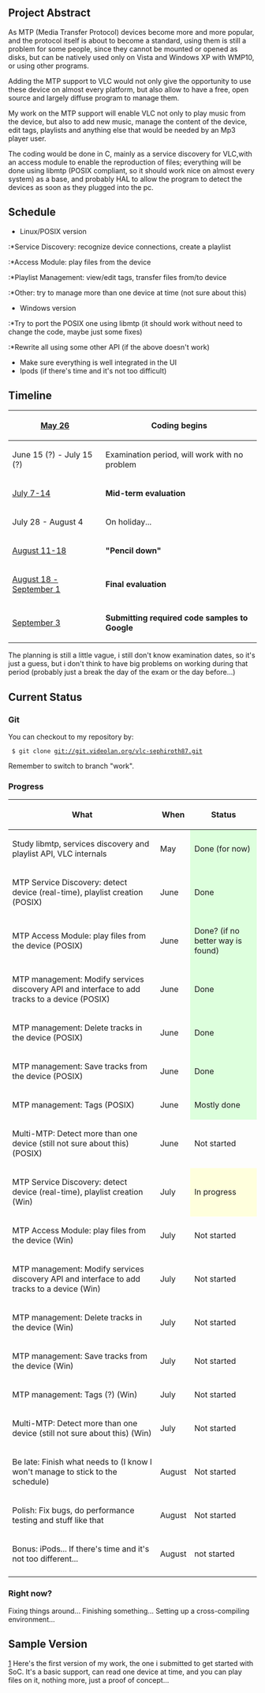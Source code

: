{{SoCProject|year=2008|student=[[User:Sephiroth87|Fabio Ritrovato]]|mentor=[[User:Dionoea|Antoine Cellerier]]}}

==Project Abstract==
As MTP (Media Transfer Protocol) devices become more and more popular, and the protocol itself is about to become a standard, using them is still a problem for some people, since they cannot be mounted or opened  as disks, but can be natively used only on Vista and Windows XP with WMP10, or using other programs.

Adding the MTP support to VLC would not only give the opportunity to use these device on almost every platform, but also allow to have a free, open source and largely diffuse program to manage them.

My work on the MTP support will enable VLC not only to play music from the device, but also to add new music, manage the content of the device, edit tags, playlists and anything else that would be needed by an Mp3 player user.

The coding would be done in C, mainly as a service discovery for VLC,with an access module to enable the reproduction of files; everything will be done using libmtp (POSIX compliant, so it should work nice on almost every system) as a base, and probably HAL to allow the program to detect the devices as soon as they plugged into the pc.

==Schedule==
*Linux/POSIX version
:*Service Discovery: recognize device connections, create a playlist
:*Access Module: play files from the device
:*Playlist Management: view/edit tags, transfer files from/to device
:*Other: try to manage more than one device at time (not sure about this)
*Windows version
:*Try to port the POSIX one using libmtp (it should work without need to change the code, maybe just some fixes)
:*Rewrite all using some other API (if the above doesn't work)
*Make sure everything is well integrated in the UI
*Ipods (if there's time and it's not too difficult)

==Timeline==
{| class="wikitable"
|-
! [http://code.google.com/opensource/gsoc/2008/faqs.html#0.1_timeline May 26]
| '''Coding begins'''
|-
! June 15 (?) - July 15 (?)
| Examination period, will work with no problem
|-
! [http://code.google.com/opensource/gsoc/2008/faqs.html#0.1_timeline July 7-14]
| '''Mid-term evaluation'''
|-
! July 28 - August 4
| On holiday...
|-
! [http://code.google.com/opensource/gsoc/2008/faqs.html#0.1_timeline August 11-18]
| '''"Pencil down"'''
|-
! [http://code.google.com/opensource/gsoc/2008/faqs.html#0.1_timeline August 18 - September 1]
| '''Final evaluation'''
|-
! [http://code.google.com/opensource/gsoc/2008/faqs.html#0.1_timeline September 3]
| '''Submitting required code samples to Google'''
|}
The planning is still a little vague, i still don't know examination dates, so it's just a guess, but i don't think to have big problems on working during that period (probably just a break the day of the exam or the day before...)

==Current Status==

===Git===

You can checkout to my repository by:
  $ git clone git://git.videolan.org/vlc-sephiroth87.git
Remember to switch to branch "work".

===Progress===

{| class="wikitable"
! What !! When !! Status
|-
|Study libmtp, services discovery and playlist API, VLC internals || May || style="background: #ddffdd"|Done (for now)
|-
|MTP Service Discovery: detect device (real-time), playlist creation (POSIX) || June || style="background: #ddffdd"|Done
|-
|MTP Access Module: play files from the device (POSIX) || June || style="background: #ddffdd"|Done? (if no better way is found)
|-
|MTP management: Modify services discovery API and interface to add tracks to a device (POSIX) || June || style="background: #ddffdd"|Done
|-
|MTP management: Delete tracks in the device (POSIX) || June || style="background: #ddffdd"|Done
|-
|MTP management: Save tracks from the device (POSIX) || June || style="background: #ddffdd"|Done
|-
|MTP management: Tags (POSIX) || June || style="background: #ddffdd"|Mostly done
|-
|Multi-MTP: Detect more than one device (still not sure about this) (POSIX) || June || Not started
|-
|MTP Service Discovery: detect device (real-time), playlist creation (Win) || July || style="background: #ffffdd"|In progress
|-
|MTP Access Module: play files from the device (Win) || July || Not started
|-
|MTP management: Modify services discovery API and interface to add tracks to a device (Win) || July || Not started
|-
|MTP management: Delete tracks in the device (Win) || July || Not started
|-
|MTP management: Save tracks from the device (Win) || July || Not started
|-
|MTP management: Tags (?) (Win) || July || Not started
|-
|Multi-MTP: Detect more than one device (still not sure about this) (Win) || July || Not started
|-
|Be late: Finish what needs to (I know I won't manage to stick to the schedule) || August || Not started
|-
|Polish: Fix bugs, do performance testing and stuff like that || August || Not started
|-
|Bonus: iPods... If there's time and it's not too different... || August || not started
|-
|}

===Right now?===

Fixing things around...
Finishing something...
Setting up a cross-compiling environment...

==Sample Version==
[http://mailman.videolan.org/pipermail/vlc-devel/2008-March/041288.html]
Here's the first version of my work, the one i submitted to get started with SoC.
It's a basic support, can read one device at time, and you can play files on it, nothing more, just a proof of concept...